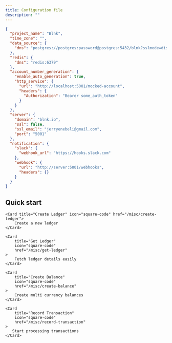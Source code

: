 ```yaml
---
title: Configuration file
description: ""
---
```


```json response
{
  "project_name": "Blnk",
  "time_zone": "",
  "data_source": {
    "dns": "postgres://postgres:password@postgres:5432/blnk?sslmode=disable"
  },
  "redis": {
    "dns": "redis:6379"
  },
  "account_number_generation": {
    "enable_auto_generation": true,
    "http_service": {
      "url": "http://localhost:5001/mocked-account",
      "headers": {
        "Authorization": "Bearer some_auth_token"
      }
    }
  },
  "server": {
    "domain": "blnk.io",
    "ssl": false,
    "ssl_email": "jerryenebeli@gmail.com",
    "port": "5001"
  },
  "notification": {
    "slack": {
      "webhook_url": "https://hooks.slack.com"
    },
    "webhook": {
      "url": "http://server:5001/webhooks",
      "headers": {}
    }
  }
}

```


## Quick start
<CardGroup>

    <Card title="Create Ledger" icon="square-code" href="/misc/create-ledger">
        Create a new ledger
    </Card>

    <Card
        title="Get Ledger"
        icon="square-code"
        href="/misc/get-ledger"
    >
        Fetch ledger details easily
    </Card>

    <Card
        title="Create Balance"
        icon="square-code"
        href="/misc/create-balance"
    >
        Create multi currency balances
    </Card>

    <Card
        title="Record Transaction"
        icon="square-code"
        href="/misc/record-transaction"
    >
       Start processing transactions
    </Card>

</CardGroup>
